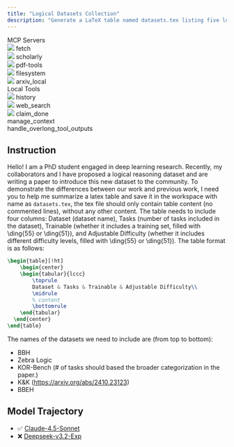 ```yaml
---
title: "Logical Datasets Collection"
description: "Generate a LaTeX table named datasets.tex listing five logical reasoning datasets with columns for task count, trainable flag, and adjustable difficulty flag."
---
```


<Card>
<div className="tools-container">
<div className="mcp-servers-container">
<div className="mcp-servers-title">
MCP Servers
</div>
<div className="mcp-servers-grid">
<div className="mcp-server-item">
<img src="/icons/fetch.png" style={{height: "20px", width: "20px", margin: 0, padding: 0, display: 'inline-block'}} />
<span className="mcp-server-name">fetch</span>
</div>
<div className="mcp-server-item">
<img src="/icons/scholar.png" style={{height: "20px", width: "20px", margin: 0, padding: 0, display: 'inline-block'}} />
<span className="mcp-server-name">scholarly</span>
</div>
<div className="mcp-server-item">
<img src="/icons/pdf.png" style={{height: "20px", width: "20px", margin: 0, padding: 0, display: 'inline-block'}} />
<span className="mcp-server-name">pdf-tools</span>
</div>
<div className="mcp-server-item">
<img src="/icons/filesystem.png" style={{height: "20px", width: "20px", margin: 0, padding: 0, display: 'inline-block'}} />
<span className="mcp-server-name">filesystem</span>
</div>
<div className="mcp-server-item">
<img src="/icons/arxiv.png" style={{height: "20px", width: "20px", margin: 0, padding: 0, display: 'inline-block'}} />
<span className="mcp-server-name">arxiv_local</span>
</div>
</div>
</div>
<div className="local-tools-container">
<div className="mcp-servers-title">
Local Tools
</div>
<div className="local-tools-grid">
<div className="local-tool-item">
<img src="/icons/history.png" style={{height: "20px", width: "20px", margin: 0, padding: 0, display: 'inline-block'}} />
<span className="local-tool-name">history</span>
</div>
<div className="local-tool-item">
<img src="/icons/google_search.png" style={{height: "20px", width: "20px", margin: 0, padding: 0, display: 'inline-block'}} />
<span className="local-tool-name">web_search</span>
</div>
<div className="local-tool-item">
<img src="/icons/claim_done.png" style={{height: "20px", width: "20px", margin: 0, padding: 0, display: 'inline-block'}} />
<span className="local-tool-name">claim_done</span>
</div>
<div className="local-tool-item">
<Icon icon="bars-progress" size={20} color="#4286f6" />
<span className="local-tool-name">manage_context</span>
</div>
<div className="local-tool-item">
<Icon icon="filter-list" size={20} color="#4286f6" />
<span className="local-tool-name">handle_overlong_tool_outputs</span>
</div>
</div>
</div>
</div>
</Card>








## Instruction

Hello! I am a PhD student engaged in deep learning research. Recently, my collaborators and I have proposed a logical reasoning dataset and are writing a paper to introduce this new dataset to the community. To demonstrate the differences between our work and previous work, I need you to help me summarize a latex table and save it in the workspace with name as `datasets.tex`, the tex file should only contain table content (no commented lines), without any other content. The table needs to include four columns: Dataset (dataset name), Tasks (number of tasks included in the dataset), Trainable (whether it includes a training set, filled with \ding\{55\} or \ding\{51\}), and Adjustable Difficulty (whether it includes different difficulty levels, filled with \ding\{55\} or \ding\{51\}). The table format is as follows:

```tex
\begin{table}[!ht]
    \begin{center}
    \begin{tabular}{lccc}
        \toprule
        Dataset & Tasks & Trainable & Adjustable Difficulty\\
        \midrule
        % content
        \bottomrule
    \end{tabular}
  \end{center}
\end{table}
```

The names of the datasets we need to include are (from top to bottom):
- BBH
- Zebra Logic
- KOR-Bench (# of tasks should based the broader categorization in the paper.)
- K&K (https://arxiv.org/abs/2410.23123)
- BBEH

 

## Model Trajectory

- ✅ [Claude-4.5-Sonnet](https://toolathlon-traj.xyz/claude-4.5-sonnet_logical-datasets-collection)
- ❌ [Deepseek-v3.2-Exp](https://toolathlon-traj.xyz/deepseek-v3.2-exp_logical-datasets-collection)

